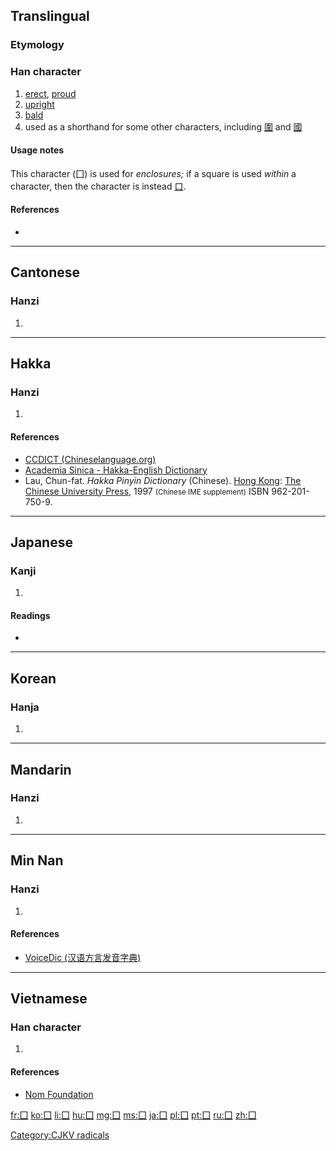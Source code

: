 {{xsee|[[圍]]|[[國]]|[[口]] '''(kǒu)''' }}

==Translingual==
{{stroke order|type=animate}}

===Etymology===
{{Han etyl}}

===Han character===
{{Han char|rn=31|rad=囗|as=00|sn=3|four=6000<sub>0</sub>|canj=月一 (BM), XX月一 (XXBM)}}

# [[erect]], [[proud]]
# [[upright]]
# [[bald]]
# used as a shorthand for some other characters, including [[圍]] and [[國]]

====Usage notes====
This character (囗) is used for ''enclosures;'' if a square is used ''within'' a character, then the character is instead [[口]].

====References====
* {{Han ref|kx=0216.140|dkj=04675|dj=0439.150|hdz=10710.080|uh=56D7|ud=22231|bh=C949|bd=51529}}

----

==Cantonese==

===Hanzi===
{{yue-hanzi|jyut=[[wai4]]|y=[[wai4]]}}

# {{defn|lang=yue|sort=囗00}}

----

==Hakka==

===Hanzi===
{{hak-hanzi|poj=vûi|gd=vi<sup>2</sup>, vwi<sup>2</sup> [Meixian], wui<sup>2</sup> [Hailu], wi<sup>2</sup> [Siyan], vui<sup>2</sup> [Kwangtung]|hpy=vi2}}

# {{defn|lang=hak|sort=囗00}}

====References====
*[http://www.chinalanguage.com/dictionaries/?mode=view&view=chardict&query=%E5%9B%97 CCDICT (Chineselanguage.org)]
*[http://minhakka.ling.sinica.edu.tw/bkg/hakyin/search.php?DETAIL=1&LIMIT=id=55179&dbname=su_tian_1&graph=2 Academia Sinica - Hakka-English Dictionary]
*Lau, Chun-fat. ''Hakka Pinyin Dictionary'' (Chinese). [[Hong Kong]]: [[w:Chinese University of Hong Kong|The Chinese University Press]], 1997 <small>(Chinese IME supplement)</small> ISBN 962-201-750-9.

----

==Japanese==

===Kanji===
{{ja-kanji|grade=|rs=囗00}}

# {{defn|lang=ja|sort=囗00}}

====Readings====
* {{ja-readings|on=[[い]] (i), [[こく]] (koku)|kun=[[かこむ]] (kakomu), [[くに]] (kuni)}}

----

==Korean==

===Hanja===
{{ko-hanja|hangeul=[[국]], [[위]]|rv=guk, wi|mr=kuk, wi|y=kwuk, wi}}

# {{defn|lang=ko|sort=囗00}}

----

==Mandarin==

===Hanzi===
{{cmn-hanzi|pin=[[wéi]] ([[wei2]]), [[guó]] ([[guo2]])|wg=wei<sup>2</sup>}}

# {{defn|lang=cmn|sort=囗00}}

----
==Min Nan==

===Hanzi===
{{nan-hanzi|poj=|tlpa=ûi (ui<sup>5</sup>), kok (kok<sup>4</sup>)|gd=ui<sup>2</sup>, gok<sup>7</sup>}}

# {{defn|lang=nan}}

====References====
*[http://cn.voicedic.com/ VoiceDic (汉语方言发音字典)]

----

==Vietnamese==

===Han character===
{{vi-hantu|[[vi]]|rs=囗00}}

# {{defn|lang=vi|sort=囗00}}

====References====
*[http://nomfoundation.org/common/nom_details.php?codepoint=56d7 Nom Foundation]

[[Category:CJKV radicals]]

[[fr:囗]]
[[ko:囗]]
[[li:囗]]
[[hu:囗]]
[[mg:囗]]
[[ms:囗]]
[[ja:囗]]
[[pl:囗]]
[[pt:囗]]
[[ru:囗]]
[[zh:囗]]